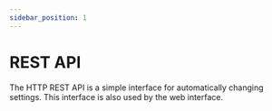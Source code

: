 ```yaml
---
sidebar_position: 1
---
```



# REST API

The HTTP REST API is a simple interface for automatically changing settings.
This interface is also used by the web interface.

<SwaggerUIWrapper/>
